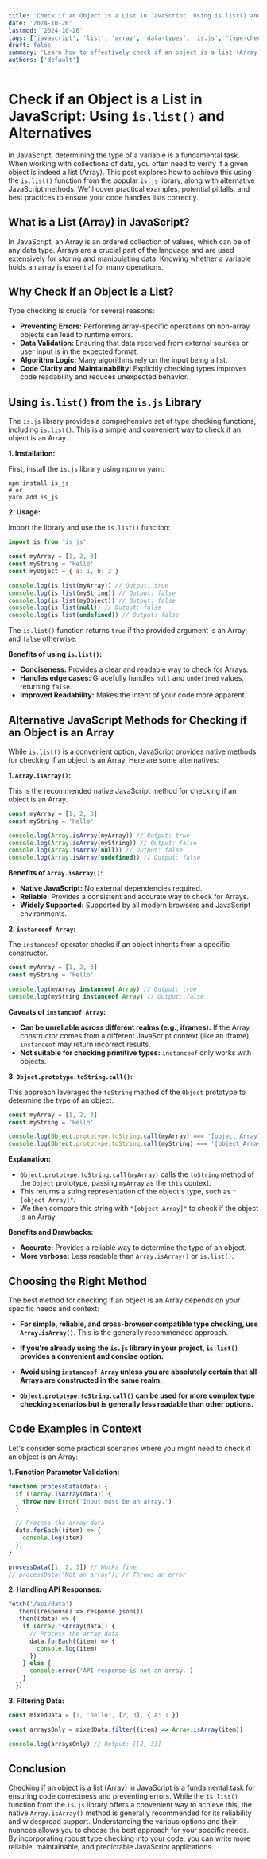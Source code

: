 ```yaml
---
title: 'Check if an Object is a List in JavaScript: Using is.list() and Alternatives'
date: '2024-10-26'
lastmod: '2024-10-26'
tags: ['javascript', 'list', 'array', 'data-types', 'is.js', 'type-checking', 'programming']
draft: false
summary: 'Learn how to effectively check if an object is a list (Array) in JavaScript using the is.list() function from the is.js library and other native JavaScript methods. Understand the nuances and best practices for reliable type checking.'
authors: ['default']
---
```


# Check if an Object is a List in JavaScript: Using `is.list()` and Alternatives

In JavaScript, determining the type of a variable is a fundamental task. When working with collections of data, you often need to verify if a given object is indeed a list (Array). This post explores how to achieve this using the `is.list()` function from the popular `is.js` library, along with alternative JavaScript methods. We'll cover practical examples, potential pitfalls, and best practices to ensure your code handles lists correctly.

## What is a List (Array) in JavaScript?

In JavaScript, an Array is an ordered collection of values, which can be of any data type. Arrays are a crucial part of the language and are used extensively for storing and manipulating data. Knowing whether a variable holds an array is essential for many operations.

## Why Check if an Object is a List?

Type checking is crucial for several reasons:

- **Preventing Errors:** Performing array-specific operations on non-array objects can lead to runtime errors.
- **Data Validation:** Ensuring that data received from external sources or user input is in the expected format.
- **Algorithm Logic:** Many algorithms rely on the input being a list.
- **Code Clarity and Maintainability:** Explicitly checking types improves code readability and reduces unexpected behavior.

## Using `is.list()` from the `is.js` Library

The `is.js` library provides a comprehensive set of type checking functions, including `is.list()`. This is a simple and convenient way to check if an object is an Array.

**1. Installation:**

First, install the `is.js` library using npm or yarn:

```plaintext
npm install is_js
# or
yarn add is_js
```

**2. Usage:**

Import the library and use the `is.list()` function:

```javascript
import is from 'is_js'

const myArray = [1, 2, 3]
const myString = 'Hello'
const myObject = { a: 1, b: 2 }

console.log(is.list(myArray)) // Output: true
console.log(is.list(myString)) // Output: false
console.log(is.list(myObject)) // Output: false
console.log(is.list(null)) // Output: false
console.log(is.list(undefined)) // Output: false
```

The `is.list()` function returns `true` if the provided argument is an Array, and `false` otherwise.

**Benefits of using `is.list()`:**

- **Conciseness:** Provides a clear and readable way to check for Arrays.
- **Handles edge cases:** Gracefully handles `null` and `undefined` values, returning `false`.
- **Improved Readability:** Makes the intent of your code more apparent.

## Alternative JavaScript Methods for Checking if an Object is an Array

While `is.list()` is a convenient option, JavaScript provides native methods for checking if an object is an Array. Here are some alternatives:

**1. `Array.isArray()`:**

This is the recommended native JavaScript method for checking if an object is an Array.

```javascript
const myArray = [1, 2, 3]
const myString = 'Hello'

console.log(Array.isArray(myArray)) // Output: true
console.log(Array.isArray(myString)) // Output: false
console.log(Array.isArray(null)) // Output: false
console.log(Array.isArray(undefined)) // Output: false
```

**Benefits of `Array.isArray()`:**

- **Native JavaScript:** No external dependencies required.
- **Reliable:** Provides a consistent and accurate way to check for Arrays.
- **Widely Supported:** Supported by all modern browsers and JavaScript environments.

**2. `instanceof Array`:**

The `instanceof` operator checks if an object inherits from a specific constructor.

```javascript
const myArray = [1, 2, 3]
const myString = 'Hello'

console.log(myArray instanceof Array) // Output: true
console.log(myString instanceof Array) // Output: false
```

**Caveats of `instanceof Array`:**

- **Can be unreliable across different realms (e.g., iframes):** If the Array constructor comes from a different JavaScript context (like an iframe), `instanceof` may return incorrect results.
- **Not suitable for checking primitive types:** `instanceof` only works with objects.

**3. `Object.prototype.toString.call()`:**

This approach leverages the `toString` method of the `Object` prototype to determine the type of an object.

```javascript
const myArray = [1, 2, 3]
const myString = 'Hello'

console.log(Object.prototype.toString.call(myArray) === '[object Array]') // Output: true
console.log(Object.prototype.toString.call(myString) === '[object Array]') // Output: false
```

**Explanation:**

- `Object.prototype.toString.call(myArray)` calls the `toString` method of the `Object` prototype, passing `myArray` as the `this` context.
- This returns a string representation of the object's type, such as `"[object Array]"`.
- We then compare this string with `"[object Array]"` to check if the object is an Array.

**Benefits and Drawbacks:**

- **Accurate:** Provides a reliable way to determine the type of an object.
- **More verbose:** Less readable than `Array.isArray()` or `is.list()`.

## Choosing the Right Method

The best method for checking if an object is an Array depends on your specific needs and context:

- **For simple, reliable, and cross-browser compatible type checking, use `Array.isArray()`**. This is the generally recommended approach.

- **If you're already using the `is.js` library in your project, `is.list()` provides a convenient and concise option.**

- **Avoid using `instanceof Array` unless you are absolutely certain that all Arrays are constructed in the same realm.**

- **`Object.prototype.toString.call()` can be used for more complex type checking scenarios but is generally less readable than other options.**

## Code Examples in Context

Let's consider some practical scenarios where you might need to check if an object is an Array:

**1. Function Parameter Validation:**

```javascript
function processData(data) {
  if (!Array.isArray(data)) {
    throw new Error('Input must be an array.')
  }

  // Process the array data
  data.forEach((item) => {
    console.log(item)
  })
}

processData([1, 2, 3]) // Works fine
// processData("Not an array"); // Throws an error
```

**2. Handling API Responses:**

```javascript
fetch('/api/data')
  .then((response) => response.json())
  .then((data) => {
    if (Array.isArray(data)) {
      // Process the array data
      data.forEach((item) => {
        console.log(item)
      })
    } else {
      console.error('API response is not an array.')
    }
  })
```

**3. Filtering Data:**

```javascript
const mixedData = [1, 'hello', [2, 3], { a: 1 }]

const arraysOnly = mixedData.filter((item) => Array.isArray(item))

console.log(arraysOnly) // Output: [[2, 3]]
```

## Conclusion

Checking if an object is a list (Array) in JavaScript is a fundamental task for ensuring code correctness and preventing errors. While the `is.list()` function from the `is.js` library offers a convenient way to achieve this, the native `Array.isArray()` method is generally recommended for its reliability and widespread support. Understanding the various options and their nuances allows you to choose the best approach for your specific needs. By incorporating robust type checking into your code, you can write more reliable, maintainable, and predictable JavaScript applications.
